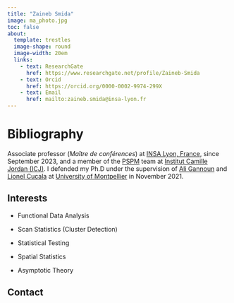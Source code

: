```yaml
---
title: "Zaineb Smida"
image: ma_photo.jpg
toc: false
about: 
  template: trestles
  image-shape: round
  image-width: 20em
  links:
    - text: ResearchGate
      href: https://www.researchgate.net/profile/Zaineb-Smida
    - text: Orcid
      href: https://orcid.org/0000-0002-9974-299X
    - text: Email
      href: mailto:zaineb.smida@insa-lyon.fr
---
```


# Bibliography

Associate professor (*Maître de conférences*) at [INSA Lyon, France](https://www.insa-lyon.fr/), since September 2023, and a member of the [PSPM](https://math.univ-lyon1.fr/icj/probabilites-statistique-physique-mathematique/) team at [Institut Camille Jordan (ICJ)](https://math.univ-lyon1.fr/icj/). I defended my Ph.D under the supervision of [Ali Gannoun](https://imag.umontpellier.fr/~gannoun/index.html) and [Lionel Cucala](https://imag.umontpellier.fr/~cucala/) at [University of Montpellier](https://www.umontpellier.fr/) in November 2021.

## Interests

-   Functional Data Analysis

-   Scan Statistics (Cluster Detection)

-   Statistical Testing

-   Spatial Statistics

-   Asymptotic Theory

## Contact
